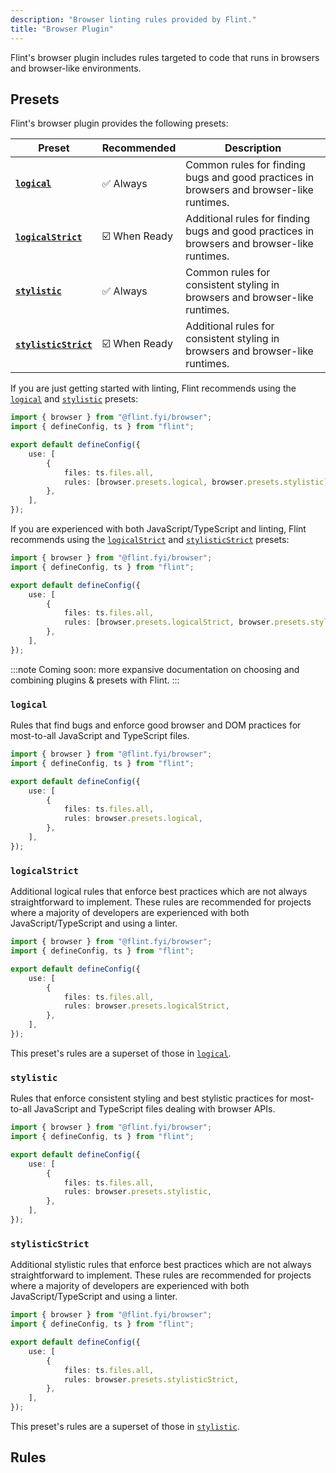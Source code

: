 ```yaml
---
description: "Browser linting rules provided by Flint."
title: "Browser Plugin"
---
```




Flint's browser plugin includes rules targeted to code that runs in browsers and browser-like environments.

<PackageManagers type="install" pkg="@flint.fyi/plugin-browser" />

## Presets

Flint's browser plugin provides the following presets:

| Preset                                    | Recommended   | Description                                                                                 |
| ----------------------------------------- | ------------- | ------------------------------------------------------------------------------------------- |
| **[`logical`](#logical)**                 | ✅ Always     | Common rules for finding bugs and good practices in browsers and browser-like runtimes.     |
| **[`logicalStrict`](#logicalstrict)**     | ☑️ When Ready | Additional rules for finding bugs and good practices in browsers and browser-like runtimes. |
| **[`stylistic`](#stylistic)**             | ✅ Always     | Common rules for consistent styling in browsers and browser-like runtimes.                  |
| **[`stylisticStrict`](#stylisticstrict)** | ☑️ When Ready | Additional rules for consistent styling in browsers and browser-like runtimes.              |

If you are just getting started with linting, Flint recommends using the [`logical`](#logical) and [`stylistic`](#stylistic) presets:

```ts title="flint.config.ts"
import { browser } from "@flint.fyi/browser";
import { defineConfig, ts } from "flint";

export default defineConfig({
	use: [
		{
			files: ts.files.all,
			rules: [browser.presets.logical, browser.presets.stylistic],
		},
	],
});
```

If you are experienced with both JavaScript/TypeScript and linting, Flint recommends using the [`logicalStrict`](#logicalstrict) and [`stylisticStrict`](#stylisticstrict) presets:

```ts title="flint.config.ts"
import { browser } from "@flint.fyi/browser";
import { defineConfig, ts } from "flint";

export default defineConfig({
	use: [
		{
			files: ts.files.all,
			rules: [browser.presets.logicalStrict, browser.presets.stylisticStrict],
		},
	],
});
```

:::note
Coming soon: more expansive documentation on choosing and combining plugins & presets with Flint.
:::

### `logical`

Rules that find bugs and enforce good browser and DOM practices for most-to-all JavaScript and TypeScript files.

```ts title="flint.config.ts"
import { browser } from "@flint.fyi/browser";
import { defineConfig, ts } from "flint";

export default defineConfig({
	use: [
		{
			files: ts.files.all,
			rules: browser.presets.logical,
		},
	],
});
```

### `logicalStrict`

Additional logical rules that enforce best practices which are not always straightforward to implement.
These rules are recommended for projects where a majority of developers are experienced with both JavaScript/TypeScript and using a linter.

```ts title="flint.config.ts"
import { browser } from "@flint.fyi/browser";
import { defineConfig, ts } from "flint";

export default defineConfig({
	use: [
		{
			files: ts.files.all,
			rules: browser.presets.logicalStrict,
		},
	],
});
```

This preset's rules are a superset of those in [`logical`](#logical).

### `stylistic`

Rules that enforce consistent styling and best stylistic practices for most-to-all JavaScript and TypeScript files dealing with browser APIs.

```ts title="flint.config.ts"
import { browser } from "@flint.fyi/browser";
import { defineConfig, ts } from "flint";

export default defineConfig({
	use: [
		{
			files: ts.files.all,
			rules: browser.presets.stylistic,
		},
	],
});
```

### `stylisticStrict`

Additional stylistic rules that enforce best practices which are not always straightforward to implement.
These rules are recommended for projects where a majority of developers are experienced with both JavaScript/TypeScript and using a linter.

```ts title="flint.config.ts"
import { browser } from "@flint.fyi/browser";
import { defineConfig, ts } from "flint";

export default defineConfig({
	use: [
		{
			files: ts.files.all,
			rules: browser.presets.stylisticStrict,
		},
	],
});
```

This preset's rules are a superset of those in [`stylistic`](#stylistic).

## Rules

<RulesTable implementing plugin="browser" />
